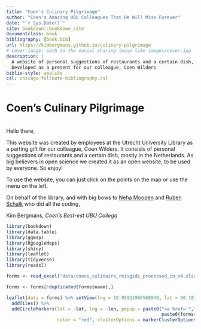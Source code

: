 ---
title: "Coen's Culinary Pilgrimage"
author: "Coen's Amazing UBU Colleagues That He Will Miss Forever"
date: "`r Sys.Date()`"
site: bookdown::bookdown_site
documentclass: book
bibliography: [book.bib]
url: https://kimbergmans.github.io/culinary-pilgrimage
# cover-image: path to the social sharing image like images/cover.jpg
description: |
  A website of personal suggestions of restaurants and a certain dish, mostly in the Netherlands.
  Developed as a present for our colleague, Coen Wilders
biblio-style: apalike
csl: chicago-fullnote-bibliography.csl
---

# Coen's Culinary Pilgrimage {.unnumbered}
<br>
Hello there,

This website was created by employees at the Utrecht University Library as a parting gift for our colleague, Coen Wilders.
It consists of personal suggestions of restaurants and a certain dish, mostly in the Netherlands.
As big believers in open science we created it as an open website, to be used by everyone. So enjoy!

To use the website, you can just click on the points on the map or use the menu on the left.

On behalf of the library, and with big bows to [Neha Moopen](https://github.com/nehamoopen) and [Ruben Schalk](https://github.com/RubenSchalk) who did all the coding,

Kim Bergmans, _Coen’s Best-est UBU Collega_ 

```{r message = FALSE, warning = FALSE, echo = FALSE}
library(bookdown)
library(data.table)
library(ggmap)
library(RgoogleMaps)
library(shiny)
library(leaflet)
library(tidyverse)
library(readxl)
```

```{r message = FALSE, warning = FALSE, echo = FALSE}
forms <- read_excel("data/coens_culinaire_reisgids_processed_in_v4.xlsx")
```

```{r message = FALSE, warning = FALSE, echo = FALSE}
forms <- forms[!duplicated(forms$naam),]
```

```{r message = FALSE, warning = FALSE, echo = FALSE}
leaflet(data = forms) %>% setView(lng = 10.95931966568949, lat = 50.1812298717116, zoom = 2) %>%
  addTiles() %>%
  addCircleMarkers(lat = ~lat, lng = ~lon, popup = paste0("<a href='",forms$link,"'>",
                                                          paste0(forms$naam,": ",forms$gerecht),"</a>"), 
                   color = "red", clusterOptions = markerClusterOptions())
```




